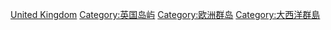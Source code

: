 [[Category:各國群島|United Kingdom]]
[[Category:英国岛屿|Category:英国岛屿]]
[[Category:欧洲群岛|Category:欧洲群岛]]
[[Category:大西洋群島|Category:大西洋群島]]